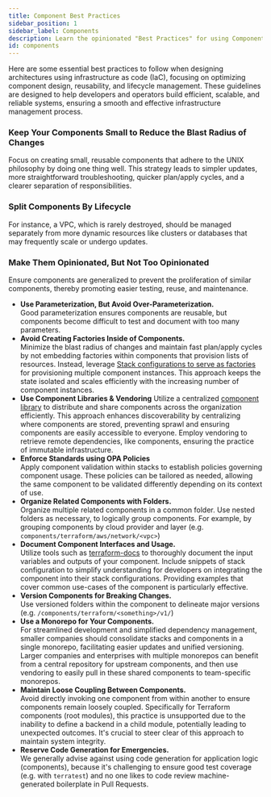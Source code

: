 ```yaml
---
title: Component Best Practices
sidebar_position: 1
sidebar_label: Components
description: Learn the opinionated "Best Practices" for using Components with Atmos 
id: components
---
```


Here are some essential best practices to follow when designing architectures using infrastructure as code (IaC), focusing on optimizing
component design, reusability, and lifecycle management. These guidelines are designed to help developers and operators build efficient,
scalable, and reliable systems, ensuring a smooth and effective infrastructure management process.

### Keep Your Components Small to Reduce the Blast Radius of Changes

Focus on creating small, reusable components that adhere to the UNIX philosophy by doing one thing well. 
This strategy leads to simpler updates, more straightforward troubleshooting, quicker plan/apply cycles, and a
clearer separation of responsibilities.

### Split Components By Lifecycle

For instance, a VPC, which is rarely destroyed, should be managed separately from more dynamic resources like clusters
or databases that may frequently scale or undergo updates.

### Make Them Opinionated, But Not Too Opinionated

Ensure components are generalized to prevent the proliferation of similar components, thereby promoting easier testing, 
reuse, and maintenance.

- **Use Parameterization, But Avoid Over-Parameterization.** <br/> Good parameterization ensures components are reusable, but components become difficult to
  test and document with too many parameters.
- **Avoid Creating Factories Inside of Components.** <br/> Minimize the blast radius of changes and maintain fast plan/apply cycles by not embedding factories within components that provision lists of resources. Instead, leverage [Stack configurations to serve as factories](https://en.wikipedia.org/wiki/Factory_(object-oriented_programming)) for provisioning multiple component instances. This approach keeps the state isolated and scales efficiently with the increasing number of component instances.
- **Use Component Libraries & Vendoring** Utilize a centralized [component library](/core-concepts/components/library) to distribute and
  share components across the organization efficiently. This approach enhances discoverability by centralizing where components are stored, preventing sprawl and ensuring components are easily accessible to everyone. Employ vendoring to retrieve remote dependencies, like components, ensuring the practice of immutable infrastructure.
- **Enforce Standards using OPA Policies** <br/> Apply component validation within stacks to establish policies governing component usage. These policies can be tailored as needed, allowing the same component to be validated differently depending on its context of use.
- **Organize Related Components with Folders.** <br/> Organize multiple related components in a common folder. Use nested folders as necessary, to logically group components. For example, by grouping components by cloud provider and layer (e.g. `components/terraform/aws/network/<vpc>`)
- **Document Component Interfaces and Usage.** <br/> Utilize tools such as [terraform-docs](https://terraform-docs.io) to thoroughly document the input variables and outputs of your component. Include snippets of stack configuration to simplify understanding for developers on integrating the component into their stack configurations. Providing examples that cover common use-cases of the component is particularly effective.
- **Version Components for Breaking Changes.** <br/> Use versioned folders within the component to delineate major versions (e.g. `/components/terraform/<something>/v1/`)
- **Use a Monorepo for Your Components.** <br/> For streamlined development and simplified dependency management, smaller companies should consolidate stacks and components in a single monorepo, facilitating easier updates and unified versioning. Larger companies and enterprises with multiple monorepos can benefit from a central repository for upstream components, and then use vendoring to easily pull in these shared components to team-specific monorepos.
- **Maintain Loose Coupling Between Components.** <br/> Avoid directly invoking one component from within another to ensure components remain loosely coupled. Specifically for Terraform components (root modules), this practice is unsupported due to the inability to define a backend in a child module, potentially leading to unexpected outcomes. It's crucial to steer clear of this approach to maintain system integrity.
- **Reserve Code Generation for Emergencies.** <br/> We generally advise against using code generation for application logic (components), because it's challenging to ensure good test coverage (e.g. with `terratest`) and no one likes to code review machine-generated boilerplate in Pull Requests.

